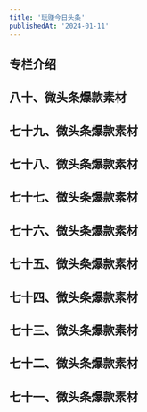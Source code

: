 ```yaml
---
title: '玩赚今日头条'
publishedAt: '2024-01-11'
---
```


## 专栏介绍

 



## 八十、微头条爆款素材
## 七十九、微头条爆款素材
## 七十八、微头条爆款素材
## 七十七、微头条爆款素材
## 七十六、微头条爆款素材
## 七十五、微头条爆款素材
## 七十四、微头条爆款素材
## 七十三、微头条爆款素材
## 七十二、微头条爆款素材
## 七十一、微头条爆款素材
